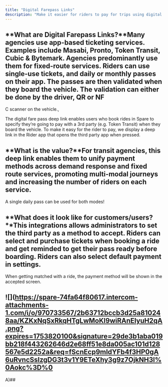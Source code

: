 ```yaml
---
title: "Digital Farepass Links"
description: "Make it easier for riders to pay for trips using digital fare passes"
---
```


## **What are Digital Farepass Links?**Many agencies use app-based ticketing services. Examples include Masabi, Pronto, Token Transit, Cubic & Bytemark. Agencies predominantly use them for fixed-route services. Riders can use single-use tickets, and daily or monthly passes on their app. The passes are then validated when they board the vehicle. The validation can either be done by the driver, QR or NF

C scanner on the vehicle.,

The digital fare pass deep link enables users who book rides in Spare to specify they’re going to pay with a 3rd party (e.g. Token Transit) when they board the vehicle. To make it easy for the rider to pay, we display a deep link in the Rider app that opens the third party app when pressed.

## **What is the value?**For transit agencies, this deep link enables them to unify payment methods across demand response and fixed route services, promoting multi-modal journeys and increasing the number of riders on each service. 

A single daily pass can be used for both modes!

## **What does it look like for customers/users?**This integrations allows administrators to set the third party as a method to accept. Riders can select and purchase tickets when booking a ride and get reminded to get their pass ready before boarding. Riders can also select default payment in settings. 

When getting matched with a ride, the payment method will be shown in the accepted screen.

## ![](https://spare-74fa64f80617.intercom-attachments-1.com/i/o/970733567/2b63712bccb3d25a810248aa/KZKxNqSxRkqHTgLwMoKl9wiRAnEIyuH2qA.png?expires=1753820100&signature=29de3b1aba019bb218f443262646d2e68ff51e8da005ac101d128567e5d2252a&req=fScnEcp9mIdYFb4f3HP0gA6uRvncSsIzgDG3t3v1Y9ETeXhy3g9z7OjkNH3l%0Aokc%3D%0

A)##
